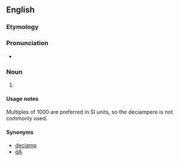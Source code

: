 {{also|deciampère|déciampère|deci-ampere}}
==English==

===Etymology===
{{prefix|en|deci|ampere}}

===Pronunciation===
* {{a|UK}} {{IPA|en|/ˈdɛsiæmpɪə(ɹ)/}}

===Noun===
{{en-noun}}

# {{SI-unit|en|deci|ampere|electrical current}}

====Usage notes====
Multiples of 1000 are preferred in SI units, so the deciampere is not commonly used.

====Synonyms====
* [[deciamp]]
* [[dA]]